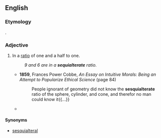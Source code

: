 ==English==

===Etymology===
{{etyl|la|en}} {{lena}} {{term|sesquialter|lang=la||one and a half times}}.

===Adjective===
{{en-adj|-}}

# {{context|mathematics|archaic|lang=en}} In a [[ratio]] of one and a half to one.
#: ''9 and 6 are in a '''sequialterate''' ratio.''
#* '''1859''', Frances Power Cobbe, ''An Essay on Intuitive Morals: Being an Attempt to Popularize Ethical Science'' (page 84)
#*: People ignorant of geometry did not know the '''sesquialterate''' ratio of the sphere, cylinder, and cone, and therefor no man could know it{{...}}
#* {{rfquotek|Isaac Newton}}

====Synonyms====
* [[sesquialteral]]